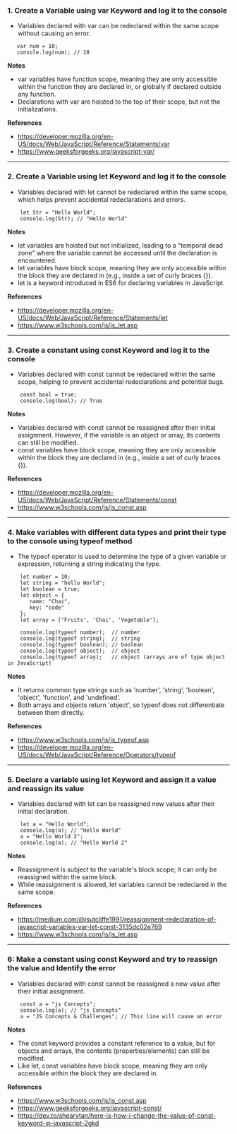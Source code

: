  ### 1. Create a Variable using var Keyword and log it to the console
 - Variables declared with var can be redeclared within the same scope without causing an error.

 ```JS copy
    var num = 10;
    console.log(num); // 10
 ```

 **Notes**

- var variables have function scope, meaning they are only accessible within the function they are declared in, or globally if declared outside any function.
- Declarations with var are hoisted to the top of their scope, but not the initializations.

**References**

- https://developer.mozilla.org/en-US/docs/Web/JavaScript/Reference/Statements/var
- https://www.geeksforgeeks.org/javascript-var/

---

### 2. Create a Variable using let Keyword and log it to the console

- Variables declared with let cannot be redeclared within the same scope, which helps prevent accidental redeclarations and errors.

```JS copy
    let Str = "Hello World";
    console.log(Str); // "Hello World"
```

**Notes**

- let variables are hoisted but not initialized, leading to a "temporal dead zone" where the variable cannot be accessed until the declaration is encountered.
- let variables have block scope, meaning they are only accessible within the block they are declared in (e.g., inside a set of curly braces {}).
- let is a keyword introduced in ES6 for declaring variables in JavaScript

**References**

- https://developer.mozilla.org/en-US/docs/Web/JavaScript/Reference/Statements/let
- https://www.w3schools.com/js/js_let.asp

---

### 3. Create a constant using const Keyword and log it to the console

- Variables declared with const cannot be redeclared within the same scope, helping to prevent accidental redeclarations and potential bugs.

```JS copy
    const bool = true;
    console.log(bool); // True
```

**Notes**

- Variables declared with const cannot be reassigned after their initial assignment. However, if the variable is an object or array, its contents can still be modified.
- const variables have block scope, meaning they are only accessible within the block they are declared in (e.g., inside a set of curly braces {}).

**References**

- https://developer.mozilla.org/en-US/docs/Web/JavaScript/Reference/Statements/const
- https://www.w3schools.com/js/js_const.asp

---

### 4. Make variables with different data types and print their type to the console using typeof method

- The typeof operator is used to determine the type of a given variable or expression, returning a string indicating the type.

```JS copy
    let number = 10;
    let string = "hello World";
    let boolean = true;
    let object = {
       name: "Chai",
       key: "code"
    };
    let array = ['Fruits', 'Chai', 'Vegetable'];

    console.log(typeof number);  // number
    console.log(typeof string);  // string
    console.log(typeof boolean); // boolean
    console.log(typeof object);  // object
    console.log(typeof array);   // object (arrays are of type object in JavaScript)
```

**Notes**

- It returns common type strings such as 'number', 'string', 'boolean', 'object', 'function', and 'undefined'.
- Both arrays and objects return 'object', so typeof does not differentiate between them directly.

**References**

- https://www.w3schools.com/js/js_typeof.asp
- https://developer.mozilla.org/en-US/docs/Web/JavaScript/Reference/Operators/typeof

---

### 5. Declare a variable using let Keyword and assign it a value and reassign its value

- Variables declared with let can be reassigned new values after their initial declaration.

```JS copy
    let a = "Hello World";
    console.log(a); // "Hello World"
    a = "Hello World 2";
    console.log(a); // "Hello World 2"
```

**Notes**

- Reassignment is subject to the variable's block scope; it can only be reassigned within the same block.
- While reassignment is allowed, let variables cannot be redeclared in the same scope.

**References**

- https://medium.com/@jsutcliffe1991/reassignment-redeclaration-of-javascript-variables-var-let-const-3135dc02e769
- https://www.w3schools.com/js/js_let.asp

---

### 6: Make a constant using const Keyword and try to reassign the value and Identify the error

- Variables declared with const cannot be reassigned a new value after their initial assignment.

```JS copy
    const a = "js Concepts";
    console.log(a); // "js Concepts"
    a = "JS Concepts & Challenges"; // This line will cause an error
```

**Notes**

- The const keyword provides a constant reference to a value, but for objects and arrays, the contents (properties/elements) can still be modified.
-  Like let, const variables have block scope, meaning they are only accessible within the block they are declared in.

**References**

- https://www.w3schools.com/js/js_const.asp
- https://www.geeksforgeeks.org/javascript-const/
- https://dev.to/shearytan/here-is-how-i-change-the-value-of-const-keyword-in-javascript-2gkd
